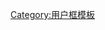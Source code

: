 {{Userbox
 |id-c=#153164
 |info-c=#2a7fffff
 |id=[[Image:Symbol_Translate.svg|40x40px]]
 |info=這個用戶认为中文维基百科的原创条目品质相对较低，因此热衷于'''[[Wikipedia:翻译|翻译条目]]'''。
 |info-s=9
 |border-c=#153164
 | usercategory=认为翻译比原创重要的维基人
 | nocat = {{{nocat|}}}
}}<noinclude>
[[Category:用户框模板]]
</noinclude>